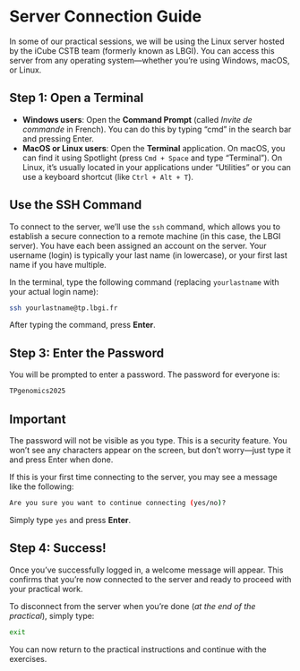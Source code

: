 # Server Connection Guide

In some of our practical sessions, we will be using the Linux server hosted by the iCube CSTB team (formerly known as LBGI). You can access this server from any operating system—whether you're using Windows, macOS, or Linux.

## Step 1: Open a Terminal
- **Windows users**: Open the **Command Prompt** (called *Invite de commande* in French). You can do this by typing "cmd" in the search bar and pressing Enter.
- **MacOS or Linux users**: Open the **Terminal** application. On macOS, you can find it using Spotlight (press `Cmd + Space` and type "Terminal"). On Linux, it’s usually located in your applications under "Utilities" or you can use a keyboard shortcut (like `Ctrl + Alt + T`).

## Use the SSH Command

To connect to the server, we’ll use the `ssh` command, which allows you to establish a secure connection to a remote machine (in this case, the LBGI server). You have each been assigned an account on the server. Your username (login) is typically your last name (in lowercase), or your first last name if you have multiple.

In the terminal, type the following command (replacing `yourlastname` with your actual login name):

```bash
ssh yourlastname@tp.lbgi.fr
```

After typing the command, press **Enter**.


## Step 3: Enter the Password

You will be prompted to enter a password. The password for everyone is:

```bash
TPgenomics2025
```

::: {.callout-important}
## Important
The password will not be visible as you type. This is a security feature. You won't see any characters appear on the screen, but don’t worry—just type it and press Enter when done.
:::

If this is your first time connecting to the server, you may see a message like the following:

```bash
Are you sure you want to continue connecting (yes/no)?
```

Simply type `yes` and press **Enter**.

## Step 4: Success!

Once you’ve successfully logged in, a welcome message will appear. This confirms that you're now connected to the server and ready to proceed with your practical work.

To disconnect from the server when you're done (*at the end of the practical*), simply type:

```bash
exit
```

You can now return to the practical instructions and continue with the exercises.